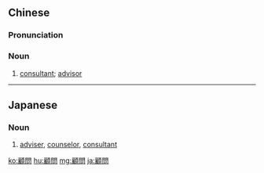 {{also|顾问}}
==Chinese==
{{zh-forms|s=顾问}}

===Pronunciation===
{{zh-pron
|m=gùwèn
|c=gu3 man6
|mn=kò͘-būn
|cat=n
}}

===Noun===
{{zh-noun}}

# [[consultant]]; [[advisor]]

{{zh-cat|Intermediate}}

----

==Japanese==
{{ja-kanjitab|こ|もん|yomi=o}}

===Noun===
{{ja-noun|こもん}}

# [[adviser]], [[counselor]], [[consultant]]

[[ko:顧問]]
[[hu:顧問]]
[[mg:顧問]]
[[ja:顧問]]